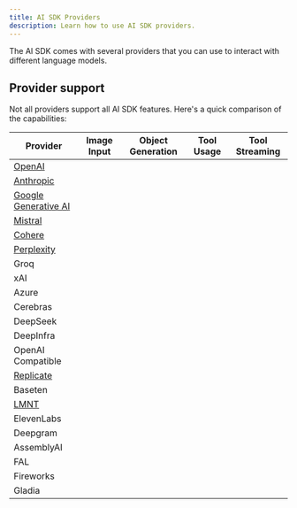 ```yaml
---
title: AI SDK Providers
description: Learn how to use AI SDK providers.
---
```



The AI SDK comes with several providers that you can use to interact with different language models.

## Provider support

Not all providers support all AI SDK features. Here's a quick comparison of the capabilities:

| Provider | Image Input | Object Generation | Tool Usage | Tool Streaming |
| ------------------------------------------------------------------------ | ------------------- | ------------------- | ------------------- | ------------------- |
| [OpenAI](/providers/openai) | <Check size={18} /> | <Check size={18} /> | <Check size={18} /> | <Check size={18} /> |
| [Anthropic](/providers/anthropic) | <Check size={18} /> | <Check size={18} /> | <Check size={18} /> | <Check size={18} /> |
| [Google Generative AI](/providers/google-generative-ai) | <Check size={18} /> | <Check size={18} /> | <Check size={18} /> | <Check size={18} /> |
| [Mistral](/providers/mistral) | <Check size={18} /> | <Check size={18} /> | <Check size={18} /> | <Check size={18} /> |
| [Cohere](/providers/cohere) | <Cross size={18} /> | <Check size={18} /> | <Check size={18} /> | <Check size={18} /> |
| [Perplexity](/providers/perplexity) | <Check size={18} /> | <Check size={18} /> | <Cross size={18} /> | <Cross size={18} /> |
| Groq | <Cross size={18} /> | <Check size={18} /> | <Check size={18} /> | <Check size={18} /> |
| xAI | <Check size={18} /> | <Check size={18} /> | <Check size={18} /> | <Check size={18} /> |
| Azure | <Check size={18} /> | <Check size={18} /> | <Check size={18} /> | <Check size={18} /> |
| Cerebras | <Cross size={18} /> | <Check size={18} /> | <Check size={18} /> | <Check size={18} /> |
| DeepSeek | <Cross size={18} /> | <Check size={18} /> | <Check size={18} /> | <Check size={18} /> |
| DeepInfra | <Cross size={18} /> | <Check size={18} /> | <Check size={18} /> | <Check size={18} /> |
| OpenAI Compatible | <Cross size={18} /> | <Check size={18} /> | <Check size={18} /> | <Check size={18} /> |
| [Replicate](/providers/replicate) | <Check size={18} /> | <Cross size={18} /> | <Cross size={18} /> | <Cross size={18} /> |
| Baseten | <Cross size={18} /> | <Check size={18} /> | <Check size={18} /> | <Check size={18} /> |
| [LMNT](/providers/lmnt) | <Cross size={18} /> | <Cross size={18} /> | <Cross size={18} /> | <Cross size={18} /> |
| ElevenLabs | <Cross size={18} /> | <Cross size={18} /> | <Cross size={18} /> | <Cross size={18} /> |
| Deepgram | <Cross size={18} /> | <Cross size={18} /> | <Cross size={18} /> | <Cross size={18} /> |
| AssemblyAI | <Cross size={18} /> | <Cross size={18} /> | <Cross size={18} /> | <Cross size={18} /> |
| FAL | <Cross size={18} /> | <Cross size={18} /> | <Cross size={18} /> | <Cross size={18} /> |
| Fireworks | <Cross size={18} /> | <Cross size={18} /> | <Cross size={18} /> | <Cross size={18} /> |
| Gladia | <Cross size={18} /> | <Cross size={18} /> | <Cross size={18} /> | <Cross size={18} /> |
